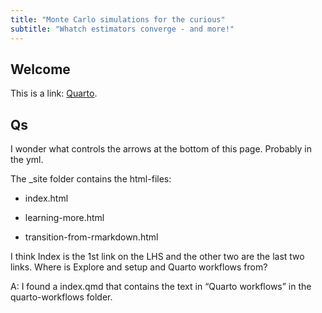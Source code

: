 ```yaml
---
title: "Monte Carlo simulations for the curious"
subtitle: "Whatch estimators converge - and more!"
---
```


## Welcome {#welcome}

This is a link: [Quarto](https://quarto.org).


## Qs

I wonder what controls the arrows at the bottom of this page. Probably in the yml.


The _site folder contains the html-files:

+ index.html

+ learning-more.html

+ transition-from-rmarkdown.html

I think Index is the 1st link on the LHS and the other two are the last two links. Where is Explore and setup and Quarto workflows from?

A: I found a index.qmd that contains the text in "Quarto workflows" in the quarto-workflows folder.

